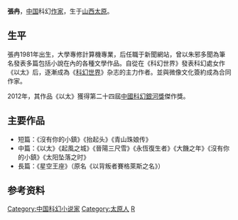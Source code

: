 {{blpsources|time=2014-12-02T07:32:27+00:00}}
{{Infobox Writer
| name        = 張冉
| image       = 
| imagesize   = 
| pseudonym   = 
| birth_date  = 1981年
| birth_place = {{flagicon|China}}[[中国|中国]][[山西|山西]][[太原|太原]]<ref>{{Cite web |url=http://news.163.com/15/1029/04/B72L426B00014Q4P.html |title=张冉：放下奖杯 轻装行走(图)_网易新闻 |accessdate=2018-11-16 |work=网易 |archive-url=https://web.archive.org/web/20181116131512/http://news.163.com/15/1029/04/B72L426B00014Q4P.html |archive-date=2018-11-16 |dead-url=yes }}</ref>
| death_date  = 
| death_place = 
| occupation  = [[作家|作家]]
| nationality = {{flagicon|China}} [[中国|中國]]
| genre       = [[科幻小说|科幻小说]]、[[主流文學|主流文學]]
| subject     = [[科学幻想|科学幻想]]
| awards      = [[银河奖|中国科幻银河奖]]
| influences  = [[儒勒·凡爾納|儒勒·凡爾納]]、[[羅伯特·海因萊因|羅伯特·海因萊因]]
| website     = http://www.weibo.com/zhuyedw
}}
'''張冉'''{{BD|1981年||catIdx=G}}，[[中国|中国]]科幻[[作家|作家]]，生于[[山西|山西]][[太原|太原]]。

== 生平 ==
張冉1981年出生，大學專修計算機專業，后任職于新聞網站，曾以朱邪多聞為筆名發表多篇包括小說在內的各種文學作品。自從在《科幻世界》發表科幻處女作《以太》后，逐漸成為《[[科幻世界|科幻世界]]》杂志的主力作者。並與微像文化簽約成為合同作家。

2012年，其作品《以太》獲得第二十四屆[[中國科幻銀河獎|中國科幻銀河獎]]傑作獎。

== 主要作品 ==
* 短篇：《沒有你的小鎮》《抬起头》《青山珠娘传》
* 中篇：《以太》《起風之城》《晉陽三尺雪》《永恆復生者》《大饑之年》《沒有你的小鎮》《太阳坠落之时》
* 長篇：《星空王座》（原名《以背叛者賽格萊斯之名》）

==参考资料==
{{reflist}}

{{Normdaten}}
{{DEFAULTSORT:Zhang Ran}}
[[Category:中国科幻小说家|Category:中国科幻小说家]]
[[Category:太原人|Category:太原人]]
[[Category:张姓|R]]